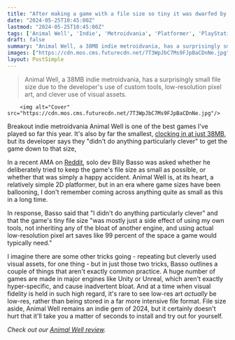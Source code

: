 ```yaml
---
title: "After making a game with a file size so tiny it was dwarfed by its own PS5 background, developer of hit Metroidvania Animal Well says 'I didn't do anything clever'"
date: "2024-05-25T10:45:00Z"
lastmod: "2024-05-25T10:45:00Z"
tags: ['Animal Well', 'Indie', 'Metroidvania', 'Platformer', 'PlayStation 5', 'Reddit', 'Nintendo Switch', 'Unity', 'Unreal Engine', 'Pixel Art']
draft: false
summary: "Animal Well, a 38MB indie metroidvania, has a surprisingly small file size due to the developer's use of custom tools, low-resolution pixel art, and clever use of visual assets."
images: ["https://cdn.mos.cms.futurecdn.net/7T3WpJbC7Ms9FJpBaCDnNe.jpg"]
layout: PostSimple
---
```

> Animal Well, a 38MB indie metroidvania, has a surprisingly small file size due to the developer's use of custom tools, low-resolution pixel art, and clever use of visual assets.


        <img alt="Cover" src="https://cdn.mos.cms.futurecdn.net/7T3WpJbC7Ms9FJpBaCDnNe.jpg"/>
        
Breakout indie metroidvania Animal Well is one of the best games I've played so far this year. It's also by far the smallest, [clocking in at just 38MB](https://www.gamesradar.com/games/platformer/in-an-era-of-100gb-games-breakout-metroidvania-hit-animal-well-is-only-34mb-so-small-that-its-4k-ps5-background-is-likely-larger-than-the-game/), but its developer says they "didn't do anything particularly clever" to get the game down to that size,

In a recent AMA on [Reddit](https://www.reddit.com/r/NintendoSwitch/comments/1cybe5t/we_are_billy_basso_and_dan_adelman_creator_of/), solo dev Billy Basso was asked whether he deliberately tried to keep the game's file size as small as possible, or whether that was simply a happy accident. Animal Well is, at its heart, a relatively simple 2D platformer, but in an era where game sizes have been ballooning, I don't remember coming across anything quite as small as this in a long time.

In response, Basso said that "I didn't do anything particularly clever" and that the game's tiny file size "was mostly just a side effect of using my own tools, not inheriting any of the bloat of another engine, and using actual low-resolution pixel art saves like 99 percent of the space a game would typically need."

I imagine there are some other tricks going - repeating but cleverly used visual assets, for one thing - but in just those two tricks, Basso outlines a couple of things that aren't exactly common practice. A huge number of games are made in major engines like Unity or Unreal, which aren't exactly hyper-specific, and cause inadvertent bloat. And at a time when visual fidelity is held in such high regard, it's rare to see low-res art *actually* be low-res, rather than being stored in a far more intensive file format. File size aside, Animal Well remains an indie gem of 2024, but it certainly doesn't hurt that it'll take you a matter of seconds to install and try out for yourself.

*Check out our *[<em>Animal Well review</em>](https://www.gamesradar.com/games/animal-well-review/)*.*
        
